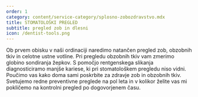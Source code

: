 ```yaml
---
order: 1
category: content/service-category/splosno-zobozdravstvo.mdx
title: STOMATOLOŠKI PREGLED
subtitle: pregled zob in dlesni
icon: /dentist-tools.png
---
```


Ob prvem obisku v naši ordinaciji naredimo natančen pregled zob, obzobnih tkiv in celotne ustne votline. Pri pregledu obzobnih tkiv vam zmerimo globino sondiranja žepkov. S pomočjo rentgenskega slikanja diagnosticiramo manjše kariese, ki pri stomatološkem pregledu niso vidni. Poučimo vas kako doma sami poskrbite za zdravje zob in obzobnih tkiv. Svetujemo redne preventivne preglede na pol leta in v kolikor želite vas mi pokličemo na kontrolni pregled po dogovorjenem času.

